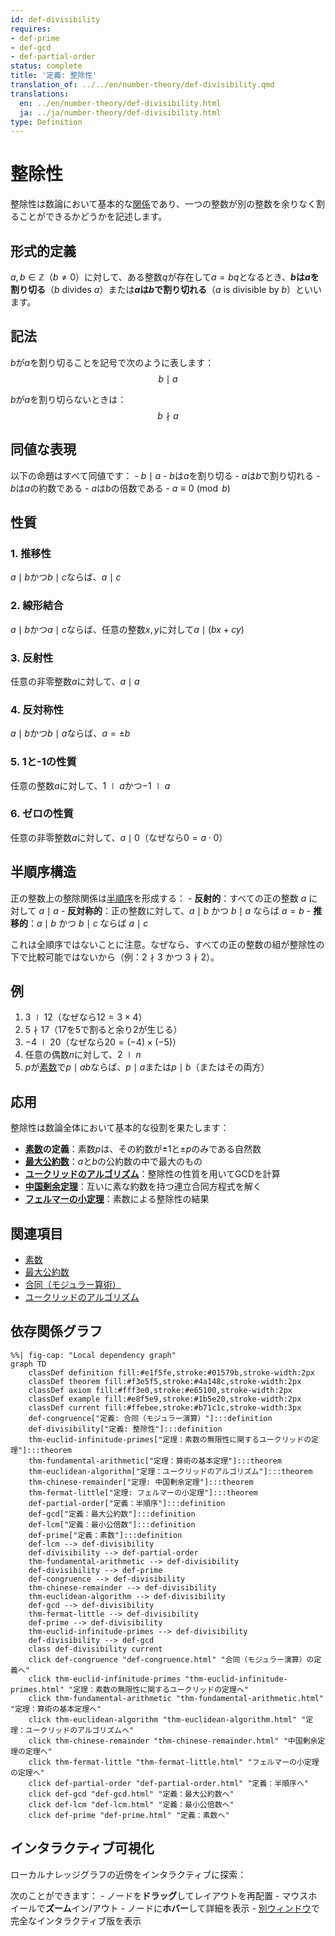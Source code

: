 ```yaml
---
id: def-divisibility
requires:
- def-prime
- def-gcd
- def-partial-order
status: complete
title: '定義: 整除性'
translation_of: ../../en/number-theory/def-divisibility.qmd
translations:
  en: ../en/number-theory/def-divisibility.html
  ja: ../ja/number-theory/def-divisibility.html
type: Definition
---
```


# 整除性 {#def-divisibility}

整除性は数論において基本的な[関係](../logic-set-theory/def-relation.qmd)であり、一つの整数が別の整数を余りなく割ることができるかどうかを記述します。

## 形式的定義

$a, b \in \mathbb{Z}$（$b \neq 0$）に対して、ある整数$q$が存在して$a = bq$となるとき、**$b$は$a$を割り切る**（$b$ divides $a$）または**$a$は$b$で割り切れる**（$a$ is divisible by $b$）といいます。

## 記法

$b$が$a$を割り切ることを記号で次のように表します：
$$b \mid a$$

$b$が$a$を割り切らないときは：
$$b \nmid a$$

## 同値な表現

以下の命題はすべて同値です：
- $b \mid a$
- $b$は$a$を割り切る
- $a$は$b$で割り切れる
- $b$は$a$の約数である
- $a$は$b$の倍数である
- $a \equiv 0 \pmod{b}$

## 性質

### 1. 推移性
$a \mid b$かつ$b \mid c$ならば、$a \mid c$

### 2. 線形結合
$a \mid b$かつ$a \mid c$ならば、任意の整数$x, y$に対して$a \mid (bx + cy)$

### 3. 反射性
任意の非零整数$a$に対して、$a \mid a$

### 4. 反対称性
$a \mid b$かつ$b \mid a$ならば、$a = \pm b$

### 5. 1と-1の性質
任意の整数$a$に対して、$1 \mid a$かつ$-1 \mid a$

### 6. ゼロの性質
任意の非零整数$a$に対して、$a \mid 0$（なぜなら$0 = a \cdot 0$）

## 半順序構造

正の整数上の整除関係は[半順序](../logic-set-theory/def-partial-order.qmd)を形成する：
- **反射的**：すべての正の整数 $a$ に対して $a \mid a$
- **反対称的**：正の整数に対して、$a \mid b$ かつ $b \mid a$ ならば $a = b$
- **推移的**：$a \mid b$ かつ $b \mid c$ ならば $a \mid c$

これは全順序ではないことに注意。なぜなら、すべての正の整数の組が整除性の下で比較可能ではないから（例：$2 \nmid 3$ かつ $3 \nmid 2$）。

## 例

1. $3 \mid 12$（なぜなら$12 = 3 \times 4$）
2. $5 \nmid 17$（17を5で割ると余り2が生じる）
3. $-4 \mid 20$（なぜなら$20 = (-4) \times (-5)$）
4. 任意の偶数$n$に対して、$2 \mid n$
5. $p$が[素数](def-prime.qmd)で$p \mid ab$ならば、$p \mid a$または$p \mid b$（またはその両方）

## 応用

整除性は数論全体において基本的な役割を果たします：

- **[素数](def-prime.qmd)の定義**：素数$p$は、その約数が$\pm 1$と$\pm p$のみである自然数
- **[最大公約数](def-gcd.qmd)**：$a$と$b$の公約数の中で最大のもの
- **[ユークリッドのアルゴリズム](thm-euclidean-algorithm.qmd)**：整除性の性質を用いてGCDを計算
- **[中国剰余定理](thm-chinese-remainder.qmd)**：互いに素な約数を持つ連立合同方程式を解く
- **[フェルマーの小定理](thm-fermat-little.qmd)**：素数による整除性の結果

## 関連項目

- [素数](def-prime.qmd)
- [最大公約数](def-gcd.qmd)
- [合同（モジュラー算術）](def-congruence.qmd)
- [ユークリッドのアルゴリズム](thm-euclidean-algorithm.qmd)

## 依存関係グラフ

```mermaid
%%| fig-cap: "Local dependency graph"
graph TD
    classDef definition fill:#e1f5fe,stroke:#01579b,stroke-width:2px
    classDef theorem fill:#f3e5f5,stroke:#4a148c,stroke-width:2px
    classDef axiom fill:#fff3e0,stroke:#e65100,stroke-width:2px
    classDef example fill:#e8f5e9,stroke:#1b5e20,stroke-width:2px
    classDef current fill:#ffebee,stroke:#b71c1c,stroke-width:3px
    def-congruence["定義: 合同（モジュラー演算）"]:::definition
    def-divisibility["定義: 整除性"]:::definition
    thm-euclid-infinitude-primes["定理：素数の無限性に関するユークリッドの定理"]:::theorem
    thm-fundamental-arithmetic["定理：算術の基本定理"]:::theorem
    thm-euclidean-algorithm["定理：ユークリッドのアルゴリズム"]:::theorem
    thm-chinese-remainder["定理: 中国剰余定理"]:::theorem
    thm-fermat-little["定理: フェルマーの小定理"]:::theorem
    def-partial-order["定義：半順序"]:::definition
    def-gcd["定義：最大公約数"]:::definition
    def-lcm["定義：最小公倍数"]:::definition
    def-prime["定義：素数"]:::definition
    def-lcm --> def-divisibility
    def-divisibility --> def-partial-order
    thm-fundamental-arithmetic --> def-divisibility
    def-divisibility --> def-prime
    def-congruence --> def-divisibility
    thm-chinese-remainder --> def-divisibility
    thm-euclidean-algorithm --> def-divisibility
    def-gcd --> def-divisibility
    thm-fermat-little --> def-divisibility
    def-prime --> def-divisibility
    thm-euclid-infinitude-primes --> def-divisibility
    def-divisibility --> def-gcd
    class def-divisibility current
    click def-congruence "def-congruence.html" "合同（モジュラー演算）の定義へ"
    click thm-euclid-infinitude-primes "thm-euclid-infinitude-primes.html" "定理：素数の無限性に関するユークリッドの定理へ"
    click thm-fundamental-arithmetic "thm-fundamental-arithmetic.html" "定理：算術の基本定理へ"
    click thm-euclidean-algorithm "thm-euclidean-algorithm.html" "定理：ユークリッドのアルゴリズムへ"
    click thm-chinese-remainder "thm-chinese-remainder.html" "中国剰余定理の定理へ"
    click thm-fermat-little "thm-fermat-little.html" "フェルマーの小定理の定理へ"
    click def-partial-order "def-partial-order.html" "定義：半順序へ"
    click def-gcd "def-gcd.html" "定義：最大公約数へ"
    click def-lcm "def-lcm.html" "定義：最小公倍数へ"
    click def-prime "def-prime.html" "定義：素数へ"
```

## インタラクティブ可視化

ローカルナレッジグラフの近傍をインタラクティブに探索：

::: {.graph-viz data-id="def-divisibility" data-width="700" data-height="500"}
:::

次のことができます：
- ノードを**ドラッグ**してレイアウトを再配置
- マウスホイールで**ズーム**イン/アウト
- ノードに**ホバー**して詳細を表示
- [別ウィンドウ](../../output/interactive/def-divisibility.html){target="_blank"}で完全なインタラクティブ版を表示
